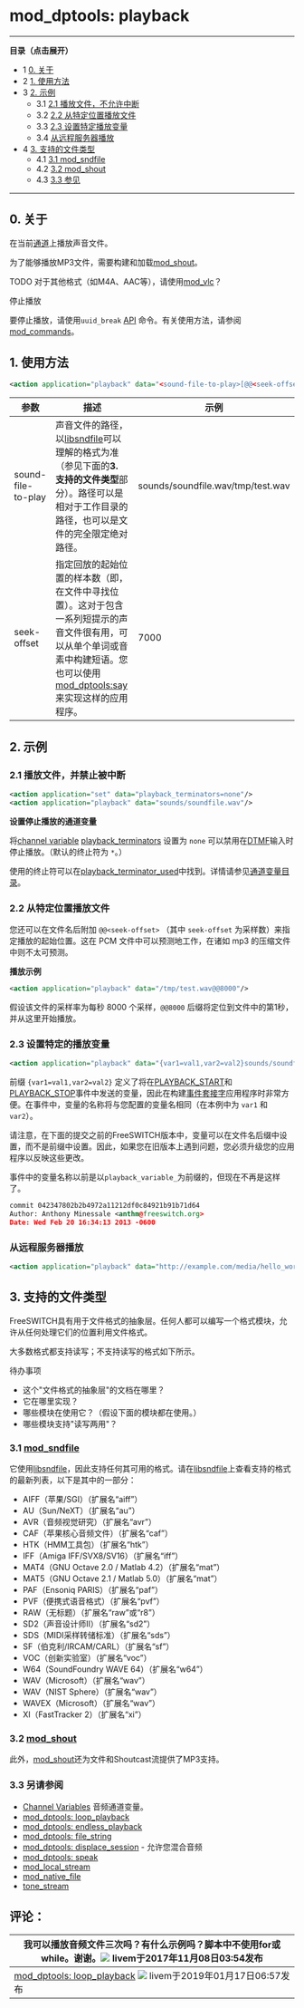 # mod_dptools: playback

---

**目录（点击展开）**

* 1 [0. 关于](#0-关于)
* 2 [1. 使用方法](#1-使用方法)
* 3 [2. 示例](#2-示例)  
   * 3.1 [2.1 播放文件，不允许中断](#21-播放文件，不允许中断)  
   * 3.2 [2.2 从特定位置播放文件](#22-从特定位置播放文件)  
   * 3.3 [2.3 设置特定播放变量](#23-设置特定播放变量)  
   * 3.4 [从远程服务器播放](#从远程服务器播放)
* 4 [3. 支持的文件类型](#3-支持的文件类型)  
   * 4.1 [3.1 mod\_sndfile](#-freeswitch--mod_dptools-playback-)  
   * 4.2 [3.2 mod\_shout](#-freeswitch--mod_dptools-playback-)  
   * 4.3 [3.3 参见](#33-参见)

---

## 0. 关于

在当前[通道](../../Introduction/Call-Legs_7143972.mdx#0-about)上播放声音文件。

为了能够播放MP3文件，需要构建和加载[mod\_shout](../mod_shout_3965531.mdx#21-play)。

TODO 对于其他格式（如M4A、AAC等），请使用[mod\_vlc](../mod_vlc_13173380.mdx#--)？

停止播放

要停止播放，请使用`uuid_break` [API](../../Introduction/FreeSWITCH-API_30867723.mdx#-freeswitch--freeswitch-api-) 命令。有关使用方法，请参阅[mod\_commands](../mod_commands_1966741.mdx#--)。

## 1. 使用方法

```xml
<action application="playback" data="<sound-file-to-play>[@@<seek-offset>]"/> 
```

| 参数                 | 描述                                                                                                                                                                                                                                                                                                   | 示例                                       |
| ------------------- | ------------------------------------------------------------------------------------------------------------------------------------------------------------------------------------------------------------------------------------------------------------------------------------------------------- | ---------------------------------------- |
| sound-file-to-play  | 声音文件的路径，以[libsndfile](https://en.wikipedia.org/wiki/Libsndfile)可以理解的格式为准（参见下面的**3. 支持的文件类型**部分）。路径可以是相对于工作目录的路径，也可以是文件的完全限定绝对路径。                                                                                             | sounds/soundfile.wav/tmp/test.wav        |
| seek-offset         | 指定回放的起始位置的样本数（即，在文件中寻找位置）。这对于包含一系列短提示的声音文件很有用，可以从单个单词或音素中构建短语。您也可以使用[mod\_dptools:say](./6586961.mdx#0-about)来实现这样的应用程序。                                                      | 7000                                   |

## 2. 示例

### 2.1 播放文件，并禁止被中断

```xml
<action application="set" data="playback_terminators=none"/> 
<action application="playback" data="sounds/soundfile.wav"/>
```

**设置停止播放的通道变量**

将[channel variable](../../Dialplan/Channel-Variables_16352493.mdx#about) [playback\_terminators](../../../Channel-Variables-Catalog/playback_terminators_16353264.mdx#0-about) 设置为 `none` 可以禁用在[DTMF](../../Introduction/Glossary_13173966.mdx#dtmf)输入时停止播放。（默认的终止符为 `*`。）

使用的终止符可以在[playback\_terminator\_used](../../../Channel-Variables-Catalog/playback_terminator_used_16353270.mdx#playback_terminator_used)中找到。详情请参见[通道变量目录](../../../Channel-Variables-Catalog/index.mdx#comments)。

### 2.2 从特定位置播放文件

您还可以在文件名后附加 `@@<seek-offset>` （其中 `seek-offset` 为采样数）来指定播放的起始位置。这在 PCM 文件中可以预测地工作，在诸如 mp3 的压缩文件中则不太可预测。

**播放示例**

```xml
<action application="playback" data="/tmp/test.wav@@8000"/>
```

假设该文件的采样率为每秒 8000 个采样，`@@8000` 后缀将定位到文件中的第1秒，并从这里开始播放。

### 2.3 设置特定的播放变量

```xml
<action application="playback" data="{var1=val1,var2=val2}sounds/soundfile.wav"/>
```

前缀 `{var1=val1,var2=val2}` 定义了将在[PLAYBACK\_START](../../Introduction/Event-System/Event-List_7143557.mdx#playback_start)和[PLAYBACK\_STOP](../../Introduction/Event-System/Event-List_7143557.mdx#playback_stop)事件中发送的变量，因此在构建[事件套接字](../../Introduction/Glossary_13173966.mdx#event-socket)应用程序时非常方便。在事件中，变量的名称将与您配置的变量名相同（在本例中为 `var1` 和 `var2`）。

请注意，在下面的提交之前的FreeSWITCH版本中，变量可以在文件名后缀中设置，而不是前缀中设置。因此，如果您在旧版本上遇到问题，您必须升级您的应用程序以反映这些更改。

事件中的变量名称以前是以`playback_variable_`为前缀的，但现在不再是这样了。

```xml
commit 042347802b2b4972a11212df0c84921b91b71d64
Author: Anthony Minessale <anthm@freeswitch.org>
Date: Wed Feb 20 16:34:13 2013 -0600
```

### 从远程服务器播放

```xml
<action application="playback" data="http://example.com/media/hello_world.wav"/>
```

## 3. 支持的文件类型

FreeSWITCH具有用于文件格式的抽象层。任何人都可以编写一个格式模块，允许从任何处理它们的位置利用文件格式。

大多数格式都支持读写；不支持读写的格式如下所示。

待办事项

* 这个"文件格式的抽象层"的文档在哪里？
* 它在哪里实现？
* 哪些模块在使用它？（假设下面的模块都在使用。）
* 哪些模块支持"读写两用"？ 

### 3.1 [mod_sndfile](../mod_sndfile_32178375.mdx#-freeswitch--mod_sndfile-)

它使用[libsndfile](http://www.mega-nerd.com/libsndfile/)，因此支持任何其可用的格式。请在[libsndfile](http://www.mega-nerd.com/libsndfile/)上查看支持的格式的最新列表，以下是其中的一部分：

* AIFF（苹果/SGI）（扩展名“aiff”）
* AU（Sun/NeXT）（扩展名“au”）
* AVR（音频视觉研究）（扩展名“avr”）
* CAF（苹果核心音频文件）（扩展名“caf”）
* HTK（HMM工具包）（扩展名“htk”）
* IFF（Amiga IFF/SVX8/SV16）（扩展名“iff”）
* MAT4（GNU Octave 2.0 / Matlab 4.2）（扩展名“mat”）
* MAT5（GNU Octave 2.1 / Matlab 5.0）（扩展名“mat”）
* PAF（Ensoniq PARIS）（扩展名“paf”）
* PVF（便携式语音格式）（扩展名“pvf”）
* RAW（无标题）（扩展名“raw”或“r8”）
* SD2（声音设计师II）（扩展名“sd2”）
* SDS（MIDI采样转储标准）（扩展名“sds”）
* SF（伯克利/IRCAM/CARL）（扩展名“sf”）
* VOC（创新实验室）（扩展名“voc”）
* W64（SoundFoundry WAVE 64）（扩展名“w64”）
* WAV（Microsoft）（扩展名“wav”）
* WAV（NIST Sphere）（扩展名“wav”）
* WAVEX（Microsoft）（扩展名“wav”）
* XI（FastTracker 2）（扩展名“xi”）

### 3.2 [mod_shout](../mod_shout_3965531.mdx#21-play)

此外，[mod\_shout](../mod_shout_3965531.mdx#21-play)还为文件和Shoutcast流提供了MP3支持。

### 3.3 另请参阅

* [Channel Variables](../../Dialplan/Channel-Variables_16352493.mdx#channel-variable-scope-example) 音频通道变量。
* [mod\_dptools: loop\_playback](./16351422.mdx#about)
* [mod\_dptools: endless\_playback](./6586560.mdx#about)
* [mod\_dptools: file\_string](./6586646.mdx#0-about)
* [mod\_dptools: displace\_session](./6586781.mdx#about) \- 允许您混合音频
* [mod\_dptools: speak](./6587123.mdx#0-about)
* [mod\_local\_stream](../mod_local_stream_6587466.mdx#api)
* [mod\_native\_file](../mod_native_file_6587161.mdx#about)
* [tone\_stream](./mod-dptools-gentones/Tone_stream_6586599.mdx#about)

## 评论：

| 我可以播放音频文件三次吗？有什么示例吗？脚本中不使用for或while。谢谢。![](/images/icons/contenttypes/comment_16.png) livem于2017年11月08日03:54发布 |
| --------------------------------------------------------------------------------------------------------------------------------------------------------------------------------- |
| [mod\_dptools: loop\_playback](./16351422.mdx#about) ![](/images/icons/contenttypes/comment_16.png) livem于2019年01月17日06:57发布                                                    |
